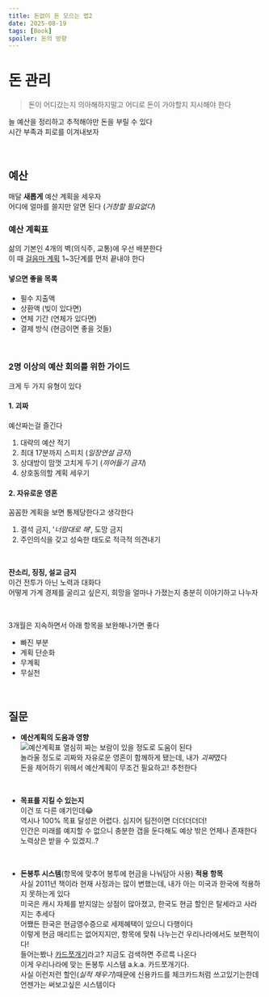 ```yaml
---
title: 돈없이 돈 모으는 법2
date: 2025-08-19
tags: [Book]
spoiler: 돈의 방향
---
```


# 돈 관리
> 돈이 어디갔는지 의아해하지말고 어디로 돈이 가야할지 지시해야 한다

늘 예산을 정리하고 추적해야만 돈을 부릴 수 있다  
시간 부족과 피로를 이겨내보자

&nbsp;

## 예산
매달 **새롭게** 예산 계획을 세우자  
어디에 얼마를 쓸지만 알면 된다 (*거창할 필요없다*)  

### 예산 계획표
삶의 기본인 4개의 벽(의식주, 교통)에 우선 배분한다  
이 때 [걸음마 계획](/blog/complete-guide-to-money) 1~3단계를 먼저 끝내야 한다

#### 넣으면 좋을 목록
- 필수 지출액  
- 상환액 (빚이 있다면)
- 연체 기간 (연체가 있다면) 
- 결제 방식 (현금이면 좋을 것들)  

&nbsp;

### 2명 이상의 예산 회의를 위한 가이드
크게 두 가지 유형이 있다  
#### 1. 괴짜
예산짜는걸 즐긴다
1. 대략의 예산 적기
2. 최대 17분까지 스피치 (*일장연설 금지*)
3. 상대방이 맘껏 고치게 두기 (*끼어들기 금지*)
4. 상호동의할 계획 세우기

#### 2. 자유로운 영혼
꼼꼼한 계획을 보면 통제당한다고 생각한다
1. 결석 금지, '*너맘대로 해*', 도망 금지
2. 주인의식을 갖고 성숙한 태도로 적극적 의견내기

&nbsp;

**잔소리, 징징, 설교 금지**  
이건 전투가 아닌 노력과 대화다  
어떻게 가계 경제를 굴리고 싶은지, 희망을 얼마나 가졌는지 충분히 이야기하고 나누자  

&nbsp;

3개월은 지속하면서 아래 항목을 보완해나가면 좋다
- 빠진 부분
- 계획 단순화
- 무계획
- 무실천  

&nbsp;

## 질문
- **예산계획의 도움과 영향**  
![예산계획표](/image/post/complete-guide-to-money/budget.jpg)
열심히 짜는 보람이 있을 정도로 도움이 된다  
놀라울 정도로 괴짜와 자유로운 영혼이 함께하게 됐는데, 내가 *괴짜*였다  
돈을 제어하기 위헤서 예산계획이 무조건 필요하고! 추천한다

&nbsp;

- **목표를 지킬 수 있는지**  
이건 또 다른 얘기인데😂  
역시나 100% 목표 달성은 어렵다. 심지어 팀전이면 더더더더더!  
인간은 미래를 예지할 수 없으니 충분한 갭을 둔다해도 예상 밖은 언제나 존재한다  
노력상은 받을 수 있겠지..?

&nbsp;

- **돈봉투 시스템**(항목에 맞추어 봉투에 현금을 나눠담아 사용) **적용 항목**  
사실 2011년 책이라 현재 사정과는 많이 변했는데, 내가 아는 미국과 한국에 적용하지 못하는게 있다  
미국은 캐시 자체를 받지않는 상점이 많아졌고, 한국도 현금 할인은 탈세라고 사라지는 추세다  
어쨌든 한국은 현금영수증으로 세제혜택이 있으니 다행이다  
이렇게 현금 매리트는 없어지지만, 항목에 맞춰 나누는건 우리나라에서도 보편적이다!  
들어는봤나 [카드쪼개기](https://newneek.co/@saltylife/article/14853)라고? 지금도 검색하면 주르륵 나온다  
이게 우리나라에 맞는 돈봉투 시스템 a.k.a. 카드쪼개기다.  
사실 이런저런 할인(*실적 채우기*)때문에 신용카드를 체크카드처럼 쓰고있기는한데 언젠가는 써보고싶은 시스템이다
